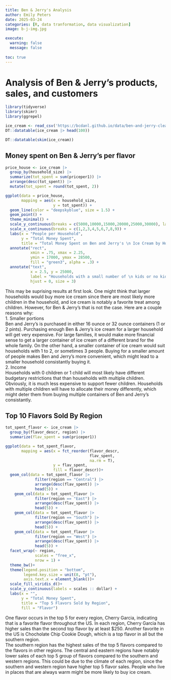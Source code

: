 ```yaml
---
title: Ben & Jerry's Analysis
author: Emily Peters
date: 2025-03-24
categories: [R, data tranformation, data visualization] 
image: b-j-img.jpg 

execute: 
  warning: false
  message: false
  
toc: true
---
```

# Analysis of Ben & Jerry's products, sales, and customers

```r
library(tidyverse)
library(skimr)
library(ggrepel)
```

```r
ice_cream <- read_csv('https://bcdanl.github.io/data/ben-and-jerry-cleaned.csv')
DT::datatable(ice_cream |> head(100))
```

```r
DT::datatable(skim(ice_cream))
```

## Money spent on Ben & Jerry's per flavor

```r
price_house <- ice_cream |> 
  group_by(household_size) |> 
  summarize(tot_spent = sum(priceper1)) |> 
  arrange(desc(tot_spent)) |> 
  mutate(tot_spent = round(tot_spent, 2))
```

```r
ggplot(data = price_house,
       mapping = aes(x = household_size,
                     y = tot_spent)) +
  geom_line(color = "deepskyblue", size = 1.5) +
  geom_point() +
  theme_minimal() +
  scale_y_continuous(breaks = c(5000,10000,15000,20000,25000,30000), labels = scales :: dollar) +
  scale_x_continuous(breaks = c(1,2,3,4,5,6,7,8,9)) +
  labs(x = "People per Household",
       y = "Total Money Spent",
       title = "Total Money Spent on Ben and Jerry's \n Ice Cream by Household Size") +
  annotate("rect",
           xmin = .75, xmax = 2.25,
           ymin = 17000, ymax = 28500,
           fill = "green3", alpha = .3) +
  annotate("text",
           x = 2.5, y = 25000,
           label = "Households with a small number of \n kids or no kids at all buy much more \n ice cream.",
           hjust = 0, size = 3)
```
This may be suprising results at first look. One might think that larger households would buy more ice cream since there are most likely more children in the household, and ice cream is notably a favorite treat among children. However, for Ben & Jerry's that is not the case. Here are a couple reasons why: <br>
1. Smaller portions <br>
Ben and Jerry's is purchased in either 16 ounce or 32 ounce containers (1 or 2 pints). Purchasing enough Ben & Jerry's ice cream for a larger household will get very expensive. For large families, it would make more financial sense to get a larger container of ice cream of a different brand for the whole family. On the other hand, a smaller container of ice cream would suit households with 1 to 2, or sometimes 3 people. Buying for a smaller amount of people makes Ben and Jerry's more convenient, which might lead to a smaller household consistantly buying it. <br> 
2. Income <br>
Households with 0 children or 1 child will most likely have different budgetary restrictions that than households with multiple children. Obviously, it is much less expensive to support fewer children. Households with multiple children will have to allocate their money differently, which might deter them from buying multiple containers of Ben and Jerry's consistantly. 

## Top 10 Flavors Sold By Region

```r
tot_spent_flavor <- ice_cream |> 
  group_by(flavor_descr, region) |> 
  summarize(flav_spent = sum(priceper1))
```
```r
ggplot(data = tot_spent_flavor,
       mapping = aes(x = fct_reorder(flavor_descr,
                                     flav_spent,
                                     na.rm = T), 
                     y = flav_spent,
                     fill = flavor_descr))+
  geom_col(data = tot_spent_flavor |> 
             filter(region == "Central") |> 
             arrange(desc(flav_spent)) |> 
             head(5)) +
    geom_col(data = tot_spent_flavor |> 
             filter(region == "East") |> 
             arrange(desc(flav_spent)) |> 
             head(5)) +
    geom_col(data = tot_spent_flavor |> 
             filter(region == "South") |> 
             arrange(desc(flav_spent)) |> 
             head(5)) +
    geom_col(data = tot_spent_flavor |> 
             filter(region == "West") |>
             arrange(desc(flav_spent)) |> 
             head(5)) +
  facet_wrap(~ region, 
             scales = "free_x",
             nrow = 1) +
  theme_bw()+
  theme(legend.position = "bottom",
        legend.key.size = unit(8, "pt"),
        axis.text.x = element_blank())+
  scale_fill_viridis_d()+
  scale_y_continuous(labels = scales :: dollar) +
  labs(x = "",
       y = "Total Money Spent",
       title = "Top 5 Flavors Sold by Region",
       fill = "Flavor")
```

One flavor occurs in the top 5 for every region, Cherry Garcia, indicating that is a favorite flavor throughout the US. In each region, Cherry Garcia has higher sales than the second top flavor by at least $250. Another favorite in the US is Chocholate Chip Cookie Dough, which is a top flavor in all but the southern region. <br>
The southern region has the highest sales of the top 5 flavors compared to the flavors in other regions. The central and eastern regions have notably lower sales of each top 5 group of flavors compared to the southern and western regions. This could be due to the climate of each region, since the southern and western region have higher top 5 flavor sales. People who live in places that are always warm might be more likely to buy ice cream.








